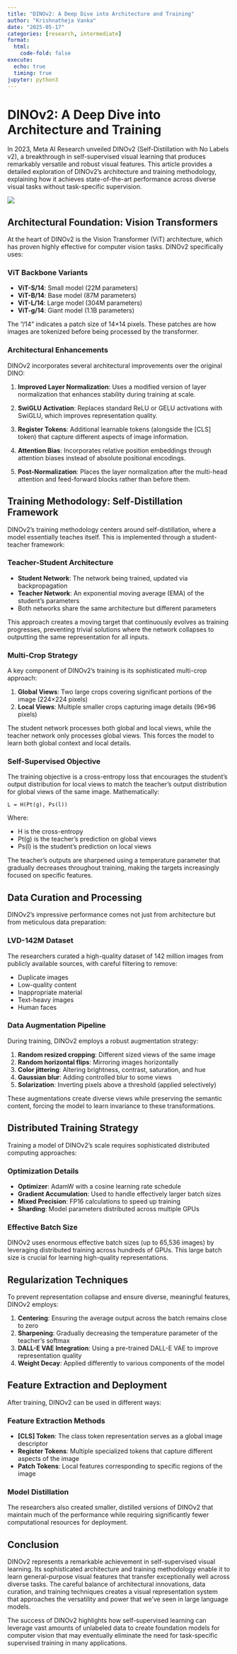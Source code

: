 ```yaml
---
title: "DINOv2: A Deep Dive into Architecture and Training"
author: "Krishnatheja Vanka"
date: "2025-05-17"
categories: [research, intermediate]
format:
  html:
    code-fold: false
execute:
  echo: true
  timing: true
jupyter: python3
---
```


# DINOv2: A Deep Dive into Architecture and Training

In 2023, Meta AI Research unveiled DINOv2 (Self-Distillation with No Labels v2), a breakthrough in self-supervised visual learning that produces remarkably versatile and robust visual features. This article provides a detailed exploration of DINOv2's architecture and training methodology, explaining how it achieves state-of-the-art performance across diverse visual tasks without task-specific supervision.

![](dinov2.jpeg)

## Architectural Foundation: Vision Transformers

At the heart of DINOv2 is the Vision Transformer (ViT) architecture, which has proven highly effective for computer vision tasks. DINOv2 specifically uses:

### ViT Backbone Variants

- **ViT-S/14**: Small model (22M parameters)
- **ViT-B/14**: Base model (87M parameters)  
- **ViT-L/14**: Large model (304M parameters)
- **ViT-g/14**: Giant model (1.1B parameters)

The "/14" indicates a patch size of 14×14 pixels. These patches are how images are tokenized before being processed by the transformer.

### Architectural Enhancements

DINOv2 incorporates several architectural improvements over the original DINO:

1. **Improved Layer Normalization**: Uses a modified version of layer normalization that enhances stability during training at scale.

2. **SwiGLU Activation**: Replaces standard ReLU or GELU activations with SwiGLU, which improves representation quality.

3. **Register Tokens**: Additional learnable tokens (alongside the [CLS] token) that capture different aspects of image information.

4. **Attention Bias**: Incorporates relative position embeddings through attention biases instead of absolute positional encodings.

5. **Post-Normalization**: Places the layer normalization after the multi-head attention and feed-forward blocks rather than before them.

## Training Methodology: Self-Distillation Framework

DINOv2's training methodology centers around self-distillation, where a model essentially teaches itself. This is implemented through a student-teacher framework:

### Teacher-Student Architecture

- **Student Network**: The network being trained, updated via backpropagation
- **Teacher Network**: An exponential moving average (EMA) of the student's parameters
- Both networks share the same architecture but different parameters

This approach creates a moving target that continuously evolves as training progresses, preventing trivial solutions where the network collapses to outputting the same representation for all inputs.

### Multi-Crop Strategy

A key component of DINOv2's training is its sophisticated multi-crop approach:

1. **Global Views**: Two large crops covering significant portions of the image (224×224 pixels)
2. **Local Views**: Multiple smaller crops capturing image details (96×96 pixels)

The student network processes both global and local views, while the teacher network only processes global views. This forces the model to learn both global context and local details.

### Self-Supervised Objective

The training objective is a cross-entropy loss that encourages the student's output distribution for local views to match the teacher's output distribution for global views of the same image. Mathematically:

```
L = H(Pt(g), Ps(l))
```

Where:

- H is the cross-entropy
- Pt(g) is the teacher's prediction on global views
- Ps(l) is the student's prediction on local views

The teacher's outputs are sharpened using a temperature parameter that gradually decreases throughout training, making the targets increasingly focused on specific features.

## Data Curation and Processing

DINOv2's impressive performance comes not just from architecture but from meticulous data preparation:

### LVD-142M Dataset

The researchers curated a high-quality dataset of 142 million images from publicly available sources, with careful filtering to remove:

- Duplicate images
- Low-quality content
- Inappropriate material
- Text-heavy images
- Human faces

### Data Augmentation Pipeline

During training, DINOv2 employs a robust augmentation strategy:

1. **Random resized cropping**: Different sized views of the same image
2. **Random horizontal flips**: Mirroring images horizontally
3. **Color jittering**: Altering brightness, contrast, saturation, and hue
4. **Gaussian blur**: Adding controlled blur to some views
5. **Solarization**: Inverting pixels above a threshold (applied selectively)

These augmentations create diverse views while preserving the semantic content, forcing the model to learn invariance to these transformations.

## Distributed Training Strategy

Training a model of DINOv2's scale requires sophisticated distributed computing approaches:

### Optimization Details

- **Optimizer**: AdamW with a cosine learning rate schedule
- **Gradient Accumulation**: Used to handle effectively larger batch sizes
- **Mixed Precision**: FP16 calculations to speed up training
- **Sharding**: Model parameters distributed across multiple GPUs

### Effective Batch Size

DINOv2 uses enormous effective batch sizes (up to 65,536 images) by leveraging distributed training across hundreds of GPUs. This large batch size is crucial for learning high-quality representations.

## Regularization Techniques

To prevent representation collapse and ensure diverse, meaningful features, DINOv2 employs:

1. **Centering**: Ensuring the average output across the batch remains close to zero
2. **Sharpening**: Gradually decreasing the temperature parameter of the teacher's softmax
3. **DALL-E VAE Integration**: Using a pre-trained DALL-E VAE to improve representation quality
4. **Weight Decay**: Applied differently to various components of the model

## Feature Extraction and Deployment

After training, DINOv2 can be used in different ways:

### Feature Extraction Methods

- **[CLS] Token**: The class token representation serves as a global image descriptor
- **Register Tokens**: Multiple specialized tokens that capture different aspects of the image
- **Patch Tokens**: Local features corresponding to specific regions of the image

### Model Distillation

The researchers also created smaller, distilled versions of DINOv2 that maintain much of the performance while requiring significantly fewer computational resources for deployment.

## Conclusion

DINOv2 represents a remarkable achievement in self-supervised visual learning. Its sophisticated architecture and training methodology enable it to learn general-purpose visual features that transfer exceptionally well across diverse tasks. The careful balance of architectural innovations, data curation, and training techniques creates a visual representation system that approaches the versatility and power that we've seen in large language models.

The success of DINOv2 highlights how self-supervised learning can leverage vast amounts of unlabeled data to create foundation models for computer vision that may eventually eliminate the need for task-specific supervised training in many applications.
